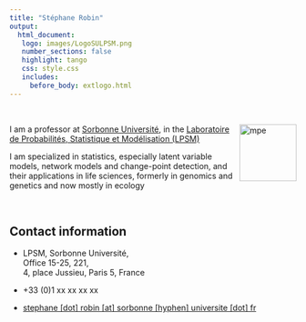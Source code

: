 ```yaml
---
title: "Stéphane Robin"
output: 
  html_document:
   logo: images/LogoSULPSM.png
   number_sections: false
   highlight: tango
   css: style.css
   includes:
     before_body: extlogo.html
---
```


<br>

<img src="images/PhotoSR.png" alt="mpe" width = "100px" align="right"> </img>
  
I am a professor at [Sorbonne Université](https://www.sorbonne-universite.fr/), in the [Laboratoire de Probabilités, Statistique et Modélisation (LPSM)](https://www.lpsm.paris)

I am specialized in statistics, especially latent variable models, network models and change-point detection, and their applications in life sciences, formerly in genomics and genetics and now mostly in ecology

<br>

## Contact information

- <i class="fas fa-map-marker"></i> LPSM, Sorbonne Université, </br>
  Office 15-25, 221, </br>
  4, place Jussieu, Paris 5, France
  
- <i class="fa fa-phone"></i> +33 (0)1 xx xx xx xx

- <i class="fa fa-at"></i> <a href="mailto:stephane.robin@sorbonne-universite.fr
">stephane [dot] robin [at] sorbonne [hyphen] universite [dot] fr</a>

